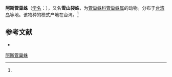 {{Speciesbox
| name = 阿斯管巢蛛
| status = 
| status_system = 
| image = 
| genus = Clubiona
| species = asrevida
| authority = (Ono, 1992)<ref name='id14237'>{{cite web| url =http://www.bioinfo.cn/db05/BjdwSpecies.php?action=view&id=14237| title =阿斯管巢蛛| work =《中国动物物种编目数据库》| publisher =中国科学院微生物研究所| author =中国科学院动物研究所| accessdate =2009-04-28| archive-date =2016-03-05| archive-url =https://web.archive.org/web/20160305032542/http://www.bioinfo.cn/db05/BjdwSpecies.php?action=view&id=14237| dead-url =yes}}</ref>
}}

'''阿斯管巢蛛'''（[[学名|学名]]：{{lang|la|''Clubiona asrevida''}}），又名'''雪山袋蛛'''，为[[管巢蛛科|管巢蛛科]][[管巢蛛属|管巢蛛属]]的动物。分布于[[台湾岛|台湾岛]]等地。该物种的模式产地在台湾。<ref name='id14237'/>

== 参考文献 ==
{{reflist}}
* {{TaiBNET| zh=雪山袋蛛 | id=312513 | binomial=Clubiona asrevida | authority=Ono, 1992 | var= | accessdate=2013-01-24}}

{{Wikispecies|Clubiona asrevida}}
{{Taxonbar|from=Q4281117}}

[[Category:管巢蛛属|阿斯管巢蛛]]


{{蜘蛛小作品}}